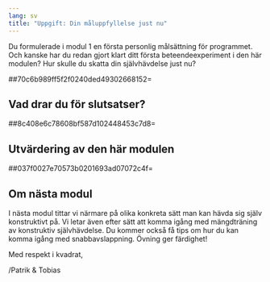 ```yaml
---
lang: sv
title: "Uppgift: Din måluppfyllelse just nu"
---
```


Du formulerade i modul 1 en första personlig målsättning för programmet.
Och kanske har du redan gjort klart ditt första beteendeexperiment i den
här modulen? Hur skulle du skatta din självhävdelse just nu?

##70c6b989ff5f2f0240ded49302668152=

## Vad drar du för slutsatser?

##8c408e6c78608bf587d102448453c7d8=

## Utvärdering av den här modulen

##037f0027e70573b0201693ad07072c4f=

## Om nästa modul

I nästa modul tittar vi närmare på olika konkreta sätt man kan hävda sig
själv konstruktivt på. Vi letar även efter sätt att komma igång med
mängdträning av konstruktiv självhävdelse. Du kommer också få tips om
hur du kan komma igång med snabbavslappning. Övning ger färdighet!

Med respekt i kvadrat,

/Patrik & Tobias
